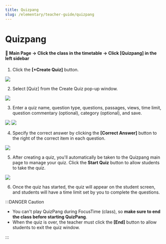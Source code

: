 ```yaml
---
title: Quizpang
slug: /elementary/teacher-guide/quizpang
---
```



# Quizpang

#### 📍 Main Page → Click the class in the timetable → Click [Quizpang] in the left sidebar

1. Click the **[+Create Quiz]** button.

<Image src="/img/en/elementary/teacher/06-01.jpg" size="lg" />

2. Select [Quiz] from the Create Quiz pop-up window.

<Image src="/img/en/elementary/teacher/06-02.jpg" size="lg" />

3. Enter a quiz name, question type, questions, passages, views, time limit, question commentary (optional), category (optional), and save.

<Image src="/img/en/elementary/teacher/06-03.jpg" size="lg" />
<Image src="/img/en/elementary/teacher/06-05.jpg" size="lg" />

4. Specify the correct answer by clicking the **[Correct Answer]** button to the right of the correct item in each question.

<Image src="/img/en/elementary/teacher/06-04.jpg" size="lg" />

5. After creating a quiz, you'll automatically be taken to the Quizpang main page to manage your quiz. Click the **Start Quiz** button to allow students to take the quiz.

<Image src="/img/en/elementary/teacher/06-06.jpg" size="lg" />

6. Once the quiz has started, the quiz will appear on the student screen, and students will have a time limit set by you to complete the questions.

:::DANGER Caution

- You can't play QuizPang during FocusTime (class), so **make sure to end the class before starting QuizPang**.
- When the quiz is over, the teacher must click the **[End]** button to allow students to exit the quiz window.

:::

